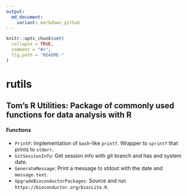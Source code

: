 ```yaml
---
output:
  md_document:
    variant: markdown_github
---
```


```r
knitr::opts_chunk$set(
  collapse = TRUE,
  comment = "#>",
  fig.path = "README-"
)
```

# rutils

## Tom's R Utilities: Package of commonly used functions for data analysis with R

#### Functions

* `PrintF`: Implementation of `bash`-like `printf`. Wrapper to `sprintf` that prints to `stderr`.
* `GitSessionInfo`: Get session info with git branch and has and system date.
* `GenerateMessage`: Print a message to stdout with the date and `message.text`.
* `UpgradeBioconductorPackages`: Source and run `https://bioconductor.org/biocLite.R`.
